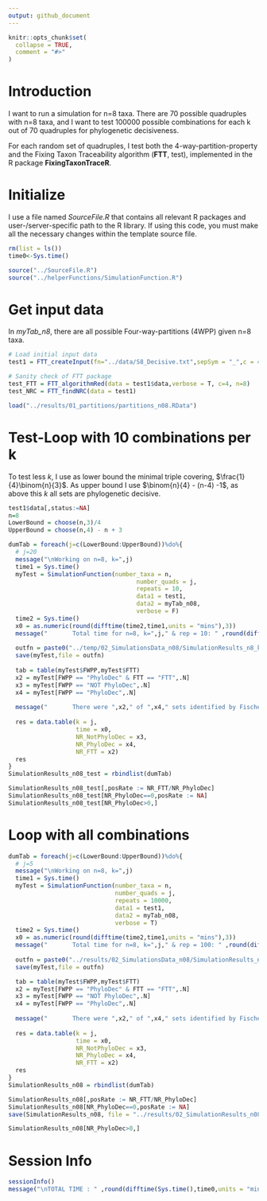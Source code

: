 ```yaml
---
output: github_document
---
```


<!-- 02_Simulation_n08.md is generated from 02_Simulation_n08.Rmd. Please edit that file -->

```r
knitr::opts_chunk$set(
  collapse = TRUE,
  comment = "#>"
)
```

# Introduction

<!-- badges: start -->

<!-- badges: end -->

I want to run a simulation for n=8 taxa. There are 70 possible quadruples with n=8 taxa, and I want to test 100000 possible combinations for each k out of 70 quadruples for phylogenetic decisiveness.

For each random set of quadruples, I test both the 4-way-partition-property and the Fixing Taxon Traceability algorithm (**FTT**, test), implemented in the R package **FixingTaxonTraceR**. 

# Initialize

I use a file named *SourceFile.R* that contains all relevant R packages and user-/server-specific path to the R library. If using this code, you must make all the necessary changes within the template source file. 

```r
rm(list = ls())
time0<-Sys.time()

source("../SourceFile.R")
source("../helperFunctions/SimulationFunction.R")

```

# Get input data

In *myTab_n8*, there are all possible Four-way-partitions (4WPP) given n=8 taxa. 

```r
# Load initial input data
test1 = FTT_createInput(fn="../data/S8_Decisive.txt",sepSym = "_",c = 4)

# Sanity check of FTT package
test_FTT = FTT_algorithmRed(data = test1$data,verbose = T, c=4, n=8)
test_NRC = FTT_findNRC(data = test1)

load("../results/01_partitions/partitions_n08.RData")

```

# Test-Loop with 10 combinations per k

To test less $k$, I use as lower bound the minimal triple covering, $\frac{1}{4}\binom{n}{3}$. As upper bound I use $\binom{n}{4} - (n-4) -1$, as above this $k$ all sets are phylogenetic decisive. 

```r
test1$data[,status:=NA]
n=8
LowerBound = choose(n,3)/4
UpperBound = choose(n,4) - n + 3

dumTab = foreach(j=c(LowerBound:UpperBound))%do%{
  # j=20
  message("\nWorking on n=8, k=",j)
  time1 = Sys.time()
  myTest = SimulationFunction(number_taxa = n, 
                                    number_quads = j,
                                    repeats = 10,
                                    data1 = test1,
                                    data2 = myTab_n08,
                                    verbose = F)
  time2 = Sys.time()
  x0 = as.numeric(round(difftime(time2,time1,units = "mins"),3))
  message("       Total time for n=8, k=",j," & rep = 10: " ,round(difftime(time2,time1,units = "mins"),3)," minutes")
  
  outfn = paste0("../temp/02_SimulationsData_n08/SimulationResults_n8_k",j,".RData")
  save(myTest,file = outfn)
  
  tab = table(myTest$FWPP,myTest$FTT)
  x2 = myTest[FWPP == "PhyloDec" & FTT == "FTT",.N]
  x3 = myTest[FWPP == "NOT PhyloDec",.N]
  x4 = myTest[FWPP == "PhyloDec",.N]
  
  message("       There were ",x2," of ",x4," sets identified by Fischers algorith as decisive (",round(x2/x4,4)*100,"%)")
  
  res = data.table(k = j,
                   time = x0,
                   NR_NotPhyloDec = x3,
                   NR_PhyloDec = x4,
                   NR_FTT = x2)
  res
}
SimulationResults_n08_test = rbindlist(dumTab)

SimulationResults_n08_test[,posRate := NR_FTT/NR_PhyloDec]
SimulationResults_n08_test[NR_PhyloDec==0,posRate := NA]
SimulationResults_n08_test[NR_PhyloDec>0,]

```

# Loop with all combinations

```r
dumTab = foreach(j=c(LowerBound:UpperBound))%do%{
  # j=5
  message("\nWorking on n=8, k=",j)
  time1 = Sys.time()
  myTest = SimulationFunction(number_taxa = n, 
                              number_quads = j,
                              repeats = 10000,
                              data1 = test1,
                              data2 = myTab_n08,
                              verbose = T)
  time2 = Sys.time()
  x0 = as.numeric(round(difftime(time2,time1,units = "mins"),3))
  message("       Total time for n=8, k=",j," & rep = 100: " ,round(difftime(time2,time1,units = "mins"),3)," minutes")
  
  outfn = paste0("../results/02_SimulationsData_n08/SimulationResults_n8_k",j,"_rep10000.RData")
  save(myTest,file = outfn)

  tab = table(myTest$FWPP,myTest$FTT)
  x2 = myTest[FWPP == "PhyloDec" & FTT == "FTT",.N]
  x3 = myTest[FWPP == "NOT PhyloDec",.N]
  x4 = myTest[FWPP == "PhyloDec",.N]
  
  message("       There were ",x2," of ",x4," sets identified by Fischers algorith as decisive (",round(x2/x4,4)*100,"%)")
  
  res = data.table(k = j,
                   time = x0,
                   NR_NotPhyloDec = x3,
                   NR_PhyloDec = x4,
                   NR_FTT = x2)
  res
}
SimulationResults_n08 = rbindlist(dumTab)

SimulationResults_n08[,posRate := NR_FTT/NR_PhyloDec]
SimulationResults_n08[NR_PhyloDec==0,posRate := NA]
save(SimulationResults_n08, file = "../results/02_SimulationResults_n08.RData")

SimulationResults_n08[NR_PhyloDec>0,]

```


# Session Info

```r
sessionInfo()
message("\nTOTAL TIME : " ,round(difftime(Sys.time(),time0,units = "mins"),3)," minutes")

```
